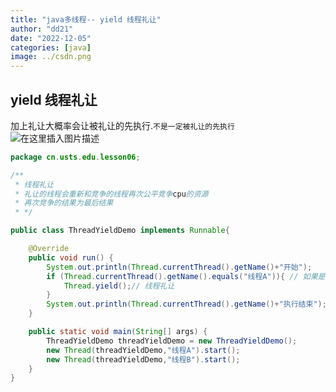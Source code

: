 ```yaml
---
title: "java多线程-- yield 线程礼让"
author: "dd21"
date: "2022-12-05" 
categories: [java]
image: ../csdn.png
---
```




## yield 线程礼让
加上礼让大概率会让被礼让的先执行.`不是一定被礼让的先执行`
![在这里插入图片描述](https://img-blog.csdnimg.cn/70de51a1d6f14f4c909e9213522592c4.png?x-oss-process=image/watermark,type_ZHJvaWRzYW5zZmFsbGJhY2s,shadow_50,text_Q1NETiBA5aSn5q-beg==,size_20,color_FFFFFF,t_70,g_se,x_16)

```java
package cn.usts.edu.lesson06;

/**
 * 线程礼让
 * 礼让的线程会重新和竞争的线程再次公平竞争cpu的资源
 * 再次竞争的结果为最后结果
 * */

public class ThreadYieldDemo implements Runnable{

    @Override
    public void run() {
        System.out.println(Thread.currentThread().getName()+"开始");
        if (Thread.currentThread().getName().equals("线程A")){ // 如果是线程A就礼让
            Thread.yield();// 线程礼让
        }
        System.out.println(Thread.currentThread().getName()+"执行结束");
    }

    public static void main(String[] args) {
        ThreadYieldDemo threadYieldDemo = new ThreadYieldDemo();
        new Thread(threadYieldDemo,"线程A").start();
        new Thread(threadYieldDemo,"线程B").start();
    }
}

```

